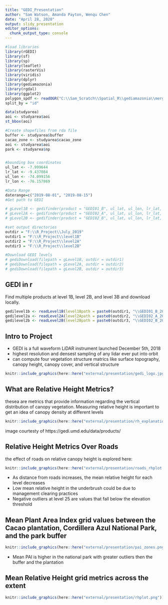 ```yaml
---
title: "GEDI_Presentation"
author: "Sam Watson, Amanda Payton, Wenqu Chen"
date: "April 28, 2020"
output: slidy_presentation
editor_options: 
  chunk_output_type: console
---
```


```r
#load libraries
library(rGEDI)
library(sf)
library(sp)
library(leaflet)
library(rasterVis)
library(viridis)
library(dplyr)
library(gediamazonia)
library(rgdal)
library(ggplot2)
polygon_spdf <- readOGR("C:\\Sam_Scratch\\Spatial_R\\gediamazonia\\merged.shp")
split_by = "id"

data(studyarea)
aoi <- studyarea$aoi
st_bbox(aoi)

#Create shapefiles from rda file
buffer <- studyarea$buffer
cacao_zone <- studyarea$cacao_zone
aoi <- studyarea$aoi
park <- studyarea$np


#bounding box coordinates
ul_lat <- -7.999644
lr_lat <- -9.437084
ul_lon <- -74.099156
lr_lon <- -76.157869

#Data Range
daterange=c("2019-08-01", "2019-08-15")
#Get path to GEDI

# gLevel1B <- gedifinder(product = "GEDI01_B", ul_lat, ul_lon, lr_lat, lr_lon, version = "001", daterange = daterange)
# gLevel2A <- gedifinder(product = "GEDI02_A", ul_lat, ul_lon, lr_lat, lr_lon, version = "001", daterange = daterange)
# gLevel2B <- gedifinder(product = "GEDI02_B", ul_lat, ul_lon, lr_lat, lr_lon, version = "001", daterange = daterange)

#set output directories
outdir = "F:\\R_Project\\July_2019"
outdir1 = "F:\\R_Project\\level1B"
outdir2 = "F:\\R_Project\\level2A"
outdir3 = "F:\\R_Project\\level2B"

#Download GEDI levels
# gediDownload(filepath = gLevel1B, outdir = outdir1)
# gediDownload(filepath = gLevel2A, outdir = outdir2)
# gediDownload(filepath = gLevel2B, outdir = outdir3)


```

## GEDI in r
Find multiple products at level 1B, level 2B, and level 3B and download locally.
```r
gedilevel1b <- readLevel1B(level1Bpath = paste0(outdir1, "\\GEDI01_B_2019216034003_O03638_T04321_02_003_01.h5"))
gedilevel2a <- readLevel2A(level2Apath = paste0(outdir2, "\\GEDI02_A_2019216034003_O03638_T04321_02_001_01.h5"))
gedilevel2b <- readLevel2B(level2Bpath = paste0(outdir3, "\\GEDI02_B_2019216034003_O03638_T04321_02_001_01.h5"))

```


## Intro to Project

- GEDI is a full waveform LiDAR instrument launched December 5th, 2018
- highest resolution and densest sampling of any lidar ever 
put into orbit
- can compute four vegetation structure matrics like surface topography, canopy height, canopy cover, and vertical structure

```r
knitr::include_graphics(here::here("external/presentation/gedi_logo.jpg"))
```

## What are Relative Height Metrics?
thesea are metrics that provide information regarding the vertical distribution
of canopy vegetation.
Measuring relative height is important to get an idea of canopy density at 
different levels

```r
knitr::include_graphics(here::here("external/presentation/rh_explanation.png"))
```

image courtesty of https://gedi.umd.edu/data/products/

## Relative Height Metrics Over Roads
the effect of roads on relative canopy height is explored here:
```r
knitr::include_graphics(here::here("external/presentation/roads_rhplot.png"))
```

- As distance from roads increases, the mean relative height for each level decreases
- Low mean relative height in the underbrush could be due to management clearing practices
- Negative outliers at level 25 are values that fall below the elevation threshold


## Mean Plant Area Index grid values between the Cacao plantation, Cordillera Azul National Park, and the park buffer 
```r
knitr::include_graphics(here::here("external/presentation/pai_zones.png"))
```

- Mean PAI is higher in the national park with greater outliers then the buffer
and the plantation


## Mean Relative Height grid metrics across the extent
```r
knitr::include_graphics(here::here("external/presentation/rhplot.png"))
```

